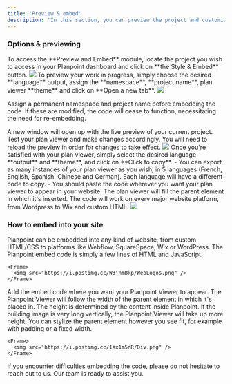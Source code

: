 ```yaml
---
title: 'Preview & embed'
description: 'In this section, you can preview the project and customize the embed options.'
---
```


### Options & previewing

<Steps>
  <Step title="Step 1">
    To access the **Preview and Embed** module, locate the project you wish to access in your Planpoint dashboard and click on **the Style & Embed** button.
    <Frame>
      <img src="https://i.postimg.cc/5yFLG18X/style-and-embed-2.jpg" />
    </Frame>

  </Step>
  <Step title="Step 2">
    To preview your work in progress, simply choose the desired **language** output, assign the **namespace**, **project name**, plan viewer **theme** and click on **Open a new tab**.
    <Frame>
      <img src="https://i.postimg.cc/brgrmwv0/style-adn-embed.jpg" />
    </Frame>

  <Info>Assign a permanent namespace and project name before embedding the code. If these are modified, the code will cease to function, necessitating the need for re-embedding.</Info>

  </Step>
  <Step title="Step 3">
    A new window will open up with the live preview of your current project. Test your plan viewer and make changes accordingly. You will need to reload the preview in order for changes to take effect.
    <Frame>
      <img src="https://i.postimg.cc/Df9X089D/preview.jpg" />
    </Frame>

  </Step>
  <Step title="Step 4">
    Once you're satisfied with your plan viewer, simply select the desired language **output** and **theme**, and click on **Click to copy**.
    - You can export as many instances of your plan viewer as you wish, in 5 languages (French, English, Spanish, Chinese and German). Each language will have a different code to copy.
    - You should paste the code wherever you want your plan viewer to appear in your website. The plan viewer will fill the parent element in which it's inserted. The code will work on every major website platform, from Wordpress to Wix and custom HTML.
    <Frame>
      <img src="https://i.postimg.cc/G908fmwH/copy-code.jpg" />
    </Frame>

  </Step>
</Steps>

### How to embed into your site

Planpoint can be embedded into any kind of website, from custom HTML/CSS to platforms like Webflow, SquareSpace, Wix or WordPress. The Planpoint embed code is simply a few lines of HTML and JavaScript.

    <Frame>
      <img src="https://i.postimg.cc/W3jnmBkp/WebLogos.png" />
    </Frame>

Add the embed code where you want your Planpoint Viewer to appear. The Planpoint Viewer will follow the width of the parent element in which it's placed in. The height is determined by the content inside Planpoint. If the building image is very long vertically, the Planpoint Viewer will take up more height. You can stylize the parent element however you see fit, for example with padding or a fixed width.


    <Frame>
      <img src="https://i.postimg.cc/1Xx1m5nR/Div.png" />
    </Frame>

<Note>If you encounter difficulties embedding the code, please do not hesitate to reach out to us. Our team is ready to assist you.</Note>
